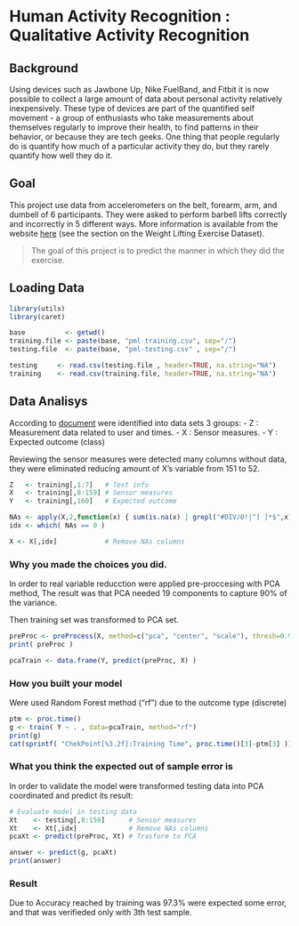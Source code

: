 # Human Activity Recognition : Qualitative Activity Recognition

## Background

Using devices such as Jawbone Up, Nike FuelBand, and Fitbit it is now possible to collect a large amount of data about personal activity relatively inexpensively. These type of devices are part of the quantified self movement - a group of enthusiasts who take measurements about themselves regularly to improve their health, to find patterns in their behavior, or because they are tech geeks. One thing that people regularly do is quantify how much of a particular activity they do, but they rarely quantify how well they do it.

## Goal

This project use data from accelerometers on the belt, forearm, arm, and dumbell of 6 participants. They were asked to perform barbell lifts correctly and incorrectly in 5 different ways. More information is available from the website [here](http://groupware.les.inf.puc-rio.br/har) (see the section on the Weight Lifting Exercise Dataset). 

> The goal of this project is to predict the manner in which they did the exercise.

## Loading Data

```r
library(utils)
library(caret)
```

```r
base          <- getwd()
training.file <- paste(base, "pml-training.csv", sep="/")
testing.file  <- paste(base, "pml-testing.csv" , sep="/")

testing     <- read.csv(testing.file , header=TRUE, na.string="NA")
training    <- read.csv(training.file, header=TRUE, na.string="NA")
```

## Data Analisys

According to [document](http://groupware.les.inf.puc-rio.br/public/papers/2013.Velloso.QAR-WLE.pdf) were identified into data sets 3 groups:
 - Z : Measurement data related to user and times.
 - X : Sensor measures.
 - Y : Expected outcome (class)
 
Reviewing the sensor measures were detected many columns without data, they were eliminated reducing amount of X's variable from 151 to 52.

 
```r
Z   <- training[,1:7]   # Test info
X   <- training[,8:159] # Sensor measures
Y   <- training[,160]   # Expected outcome

NAs <- apply(X,2,function(x) { sum(is.na(x) | grepl("#DIV/0!|^[ ]*$",x))  })
idx <- which( NAs == 0 )

X <- X[,idx]            # Remove NAs columns
```

### Why you made the choices you did. 

In order to real variable reducction were applied pre-proccesing with PCA method, The result was that PCA needed 19 components to capture 90% of the variance. 

Then training set was transformed to PCA set.

```r
preProc <- preProcess(X, method=c("pca", "center", "scale"), thresh=0.9)
print( preProc )

pcaTrain <- data.frame(Y, predict(preProc, X) )
```


### How you built your model

Were used Random Forest method ("rf") due to the outcome type (discrete)

```r
ptm <- proc.time()
g <- train( Y ~ . , data=pcaTrain, method="rf")
print(g)
cat(sprintf( "ChekPoint[%3.2f]:Training Time", proc.time()[3]-ptm[3] ))
```

### What you think the expected out of sample error is

In order to validate the model were transformed testing data into PCA coordinated and predict its result:


```r
# Evaluate model in testing data
Xt    <- testing[,8:159]      # Sensor measures
Xt    <- Xt[,idx]             # Remove NAs columns
pcaXt <- predict(preProc, Xt) # Trasform to PCA

answer <- predict(g, pcaXt)
print(answer)
```

### Result
Due to Accuracy reached by training was 97.3% were expected some error, and that was verifieded only with 3th test sample. 


